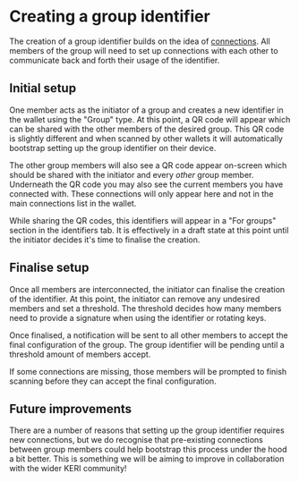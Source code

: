 
# Creating a group identifier

The creation of a group identifier builds on the idea of [connections](/fundamentals/credentials).
All members of the group will need to set up connections with each other to communicate back and forth their usage of the identifier.

## Initial setup

One member acts as the initiator of a group and creates a new identifier in the wallet using the "Group" type.
At this point, a QR code will appear which can be shared with the other members of the desired group.
This QR code is slightly different and when scanned by other wallets it will automatically bootstrap setting up the group identifier on their device.

The other group members will also see a QR code appear on-screen which should be shared with the initiator and every _other_ group member.
Underneath the QR code you may also see the current members you have connected with.
These connections will only appear here and not in the main connections list in the wallet.

<Callout type="info">
  While sharing the QR codes, this identifiers will appear in a "For groups" section in the identifiers tab.
  It is effectively in a draft state at this point until the initiator decides it's time to finalise the creation.
</Callout>

## Finalise setup

Once all members are interconnected, the initiator can finalise the creation of the identifier.
At this point, the initiator can remove any undesired members and set a threshold.
The threshold decides how many members need to provide a signature when using the identifier or rotating keys.

Once finalised, a notification will be sent to all other members to accept the final configuration of the group.
The group identifier will be pending until a threshold amount of members accept.

<Callout type="info">
  If some connections are missing, those members will be prompted to finish scanning before they can accept the final configuration.
</Callout>

## Future improvements

There are a number of reasons that setting up the group identifier requires new connections, but we do recognise that pre-existing connections between group members could help bootstrap this process under the hood a bit better.
This is something we will be aiming to improve in collaboration with the wider KERI community!
